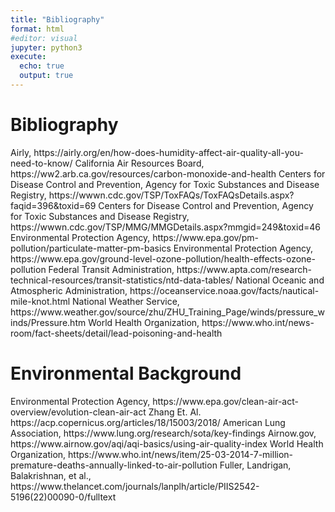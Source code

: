 ```yaml
---
title: "Bibliography"
format: html
#editor: visual
jupyter: python3
execute:
  echo: true
  output: true
---
```


# Bibliography 
Airly, https://airly.org/en/how-does-humidity-affect-air-quality-all-you-need-to-know/ 
California Air Resources Board, https://ww2.arb.ca.gov/resources/carbon-monoxide-and-health 
Centers for Disease Control and Prevention, Agency for Toxic Substances and Disease Registry, https://wwwn.cdc.gov/TSP/ToxFAQs/ToxFAQsDetails.aspx?faqid=396&toxid=69 
Centers for Disease Control and Prevention, Agency for Toxic Substances and Disease Registry, https://wwwn.cdc.gov/TSP/MMG/MMGDetails.aspx?mmgid=249&toxid=46
Environmental Protection Agency, https://www.epa.gov/pm-pollution/particulate-matter-pm-basics
Environmental Protection Agency, https://www.epa.gov/ground-level-ozone-pollution/health-effects-ozone-pollution
Federal Transit Administration, https://www.apta.com/research-technical-resources/transit-statistics/ntd-data-tables/ 
National Oceanic and Atmospheric Administration, https://oceanservice.noaa.gov/facts/nautical-mile-knot.html 
National Weather Service, https://www.weather.gov/source/zhu/ZHU_Training_Page/winds/pressure_winds/Pressure.htm
World Health Organization, https://www.who.int/news-room/fact-sheets/detail/lead-poisoning-and-health


# Environmental Background
Environmental Protection Agency, https://www.epa.gov/clean-air-act-overview/evolution-clean-air-act
Zhang Et. Al. https://acp.copernicus.org/articles/18/15003/2018/ 
American Lung Association, https://www.lung.org/research/sota/key-findings 
Airnow.gov, https://www.airnow.gov/aqi/aqi-basics/using-air-quality-index 
World Health Organization, https://www.who.int/news/item/25-03-2014-7-million-premature-deaths-annually-linked-to-air-pollution
Fuller, Landrigan, Balakrishnan, et al., https://www.thelancet.com/journals/lanplh/article/PIIS2542-5196(22)00090-0/fulltext 

